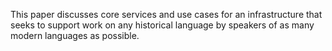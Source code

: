 This paper discusses core services and use cases for an infrastructure that seeks to support work on any historical language by speakers of as many modern languages as possible.
